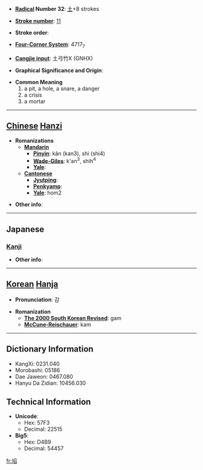 * '''[[Wiktionary:Chinese radical index| Radical]] Number 32''': [[Wiktionary:Chinese radical index 土|土]]+8 strokes

* '''[[Wiktionary:Chinese total strokes index|Stroke number]]''': [[Wiktionary:Chinese total strokes index 11|11]]

* '''Stroke order''': 

* '''[[Wiktionary:Chinese four corner index|Four-Corner System]]''': 4717<sub>7</sub>

* '''[[Wiktionary:Chinese Cangjie index|Cangjie input]]''': 土弓竹X (GNHX)

* '''Graphical Significance and Origin''': 

* '''Common Meaning'''
*#a pit, a hole, a snare, a danger
*# a crisis
*# a mortar


----

== [[Chinese]] [[Hanzi]] ==

* '''Romanizations'''
** '''[[Mandarin]]'''
*** '''[[Pinyin]]''': kǎn (kan3), shì (shi4)
*** '''[[Wade-Giles]]''': k'an<sup>3</sup>, shih<sup>4</sup>
*** '''[[Yale]]''': 
** '''[[Cantonese]]'''
*** '''[[Jyutping]]''':
*** '''[[Penkyamp]]''': 
*** '''[[Yale]]''': hom2

* '''Other info''': 

----

==Japanese==
===[[Kanji]]===
{{kanji|on readings=[[かん]] (kan)|kun readings=}}

* '''Other info''':  

----

== [[Korean]] [[Hanja]] ==

* '''Pronunciation''': 감

* '''Romanization'''
** '''[[The 2000 South Korean Revised Romanization|The 2000 South Korean Revised]]''': gam
** '''[[McCune-Reischauer]]''': kam

----

== Dictionary Information ==

* KangXi: 0231.040
* Morobashi: 05186
* Dae Jaweon: 0467.080
* Hanyu Da Zidian: 10456.030

== Technical Information ==

* '''Unicode''':
** Hex: 57F3
** Decimal: 22515
* '''Big5''':
** Hex: D4B9
** Decimal: 54457

[[fr:埳]]